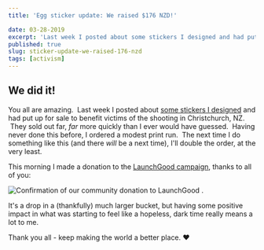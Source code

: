 ```yaml
---
title: 'Egg sticker update: We raised $176 NZD!'

date: 03-28-2019
excerpt: 'Last week I posted about some stickers I designed and had put up for sale to benefit victims of the shooting in Christchurch, NZ.  They sold out far, far more quickly than I ever would have guessed.'
published: true
slug: sticker-update-we-raised-176-nzd
tags: [activism]
---
```


## We did it!

You all are amazing.  Last week I posted about [some stickers I designed](https://mikebifulco.com/posts/egg-them-all) and had put up for sale to benefit victims of the shooting in Christchurch, NZ.  They sold out far, _far_ more quickly than I ever would have guessed.  Having never done this before, I ordered a modest print run.  The next time I do something like this (and there _will_ be a next time), I'll double the order, at the very least.

This morning I made a donation to the [LaunchGood campaign](https://www.launchgood.com/campaign/support_for_the_families__victims_of_the_new_zealand_mosque_shootings), thanks to all of you:

<Image
  publicId="posts/sticker-update-we-raised-176-nzd/donation-confirmation"
  alt="Confirmation of our community donation to LaunchGood"
  caption="A powerful reminder that community is amazing. Thank you all!"
/>
.

It's a drop in a (thankfully) much larger bucket, but having some positive impact in what was starting to feel like a hopeless, dark time really means a lot to me.

Thank you all - keep making the world a better place. ❤️
